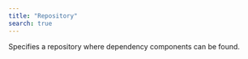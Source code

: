 ```yaml
---
title: "Repository"
search: true
---
```


Specifies a repository where dependency components can be found.
